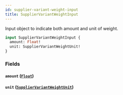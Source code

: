 ```yaml
---
id: supplier-variant-weight-input
title: SupplierVariantWeightInput
---
```



Input object to indicate both amount and unit of weight.


```graphql
input SupplierVariantWeightInput {
  amount: Float!
  unit: SupplierVariantWeightUnit!
}
```


### Fields

#### `amount` ([`Float`](/developers/supplier-apis/supply-api/graphql/reference/scalars/float))




#### `unit` ([`SupplierVariantWeightUnit`](/developers/supplier-apis/supply-api/graphql/reference/enums/supplier-variant-weight-unit))







